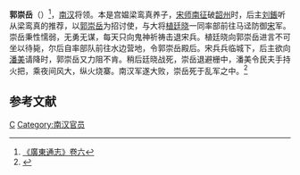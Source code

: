 '''郭崇岳'''（{{bd|?年||970年}}）<ref>[http://archive.org/stream/06041825.cn#page/n80/mode/2up 《廣東通志》卷六]</ref>，[[南汉|南汉]]将领。本是宫媪梁鸾真养子，[[宋灭南汉之战|宋师南征]]破[[韶州|韶州]]时，后主[[刘鋹|刘鋹]]听从梁鸾真的推荐，以[[郭崇岳|郭崇岳]]为招讨使，与大将[[植廷晓|植廷晓]]一同率部前往马迳防御[[宋朝|宋]]军。崇岳秉性懦弱，无勇无谋，每天只向鬼神祈祷击退宋兵。植廷晓向郭崇岳进言不可坐以待毙，尔后自率部队前往水边营地，令郭崇岳殿后。宋兵兵临城下，后主欲向[[潘美|潘美]]请降时，郭崇岳又力阻不肯。稍后廷晓战死，崇岳退避栅中，潘美令民夫手持火把，乘夜间风大，纵火烧寨。南汉军遂大败，崇岳死于乱军之中。<ref name="吴任臣">{{cite book | title=十国春秋 卷六十五 南汉八 | publisher=中华书局 | author=吴任臣 | year=2010 | location=北京 | pages=915 | isbn=9787101075731}}</ref>

==参考文献==
{{reflist}}

{{五代十国人物小作品}}
[[Category:郭姓|C]]
[[Category:南汉官员|Category:南汉官员]]